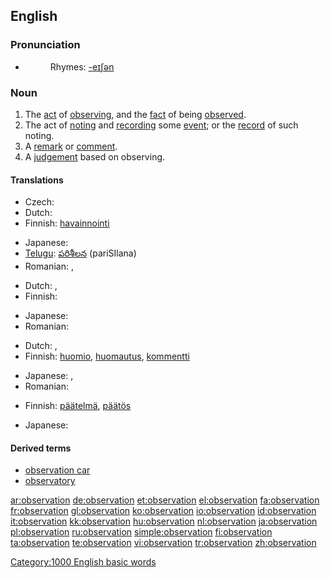 ==English==
{{wikipedia}}

===Pronunciation===
* {{audio|en-us-observation.ogg|Audio (US)}}
*: Rhymes: [[Rhymes:English:-eɪʃǝn|-eɪʃǝn]]

===Noun===
{{en-noun}}

# The [[act]] of [[observing]], and the [[fact]] of being [[observe]]d.
# The act of [[noting]] and [[recording]] some [[event]]; or the [[record]] of such noting.
# A [[remark]] or [[comment]].
# A [[judgement]] based on observing.

====Translations====

{{trans-top|act of observing or being observed}}
* Czech: {{t-|cs|pozorování|n}}
* Dutch: {{t+|nl|waarneming|f}}
* Finnish: [[havainnointi]]
{{trans-mid}}
* Japanese: {{t+|ja|観察|tr=kansatsu|sc=Jpan}}
* [[Telugu]]: [[పరిశీలన]] (pariSIlana)
* Romanian: {{t-|ro|observare|f}}, {{t-|ro|observaţie|f}}
{{trans-bottom}}

{{trans-top|recording an event; the record of such noting}}
* Dutch: {{t+|nl|waarneming|f}}, {{t+|nl|waarnemen|n}}
* Finnish: {{t-|fi|havainto}}
{{trans-mid}}
* Japanese: {{t+|ja|観察|sc=Jpan}}
* Romanian: {{t-|ro|observaţie|f}}
{{trans-bottom}}

{{trans-top|remark or comment}}
* Dutch: {{t+|nl|opmerking|f}}, {{t+|nl|waarneming|f}}
* Finnish: [[huomio]], [[huomautus]], [[kommentti]]
{{trans-mid}}
* Japanese: {{t|ja|論評|tr=ronpyō|sc=Jpan}}, {{t-|ja|所見|tr=shoken|sc=Jpan}}
* Romanian: {{t-|ro|observaţie|f}}
{{trans-bottom}}

{{trans-top|judgement}}
* Finnish: [[päätelmä]], [[päätös]]
{{trans-mid}}
* Japanese: {{t|ja|観察結果|tr=kansatsukekka|sc=Jpan}}
{{trans-bottom}}

====Derived terms====
* [[observation car]]
* [[observatory]]

[[Category:1000 English basic words]]

[[ar:observation]]
[[de:observation]]
[[et:observation]]
[[el:observation]]
[[fa:observation]]
[[fr:observation]]
[[gl:observation]]
[[ko:observation]]
[[io:observation]]
[[id:observation]]
[[it:observation]]
[[kk:observation]]
[[hu:observation]]
[[nl:observation]]
[[ja:observation]]
[[pl:observation]]
[[ru:observation]]
[[simple:observation]]
[[fi:observation]]
[[ta:observation]]
[[te:observation]]
[[vi:observation]]
[[tr:observation]]
[[zh:observation]]